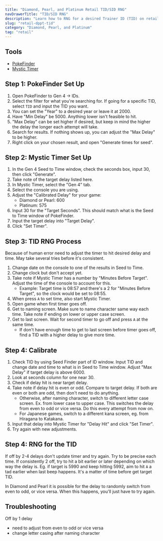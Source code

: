 ```yaml
---
title: "Diamond, Pearl, and Platinum Retail TID/SID RNG"
navDrawerTitle: "TID/SID RNG"
description: "Learn how to RNG for a desired Trainer ID (TID) on retail in Diamond, Pearl, and Platinum."
slug: "retail-dppt-tid"
category: "Diamond, Pearl, and Platinum"
tag: "retail"
---
```


## Tools

- [PokeFinder](/pokefinder)
- [Mystic Timer](/mystic-timer)

## Step 1: PokeFinder Set Up

1. Open PokeFinder to Gen 4 -> IDs.
2. Select the filter for what you're searching for. If going for a specific TID, select `TID` and input the TID you want.
3. You can set the "Year" to a desired year or leave it at 2000.
4. Have "Min Delay" be 5000. Anything lower isn't feasible to hit.
5. "Max Delay" can be set higher if desired, but keep in mind the higher the delay the longer each attempt will take.
6. Search for results. If nothing shows up, you can adjust the "Max Delay" to be higher.
7. Right click on your chosen result, and open "Generate times for seed".

## Step 2: Mystic Timer Set Up

1. In the Gen 4 Seed to Time window, check the seconds box, input 30, then click "Generate".
2. Take note of the target delay listed here.
3. In Mystic Timer, select the "Gen 4" tab.
4. Select the console you are using.
5. Adjust the "Calibrated Delay" for your game:
   - Diamond or Pearl: 600
   - Platinum: 575
6. Input 30 for the "Target Seconds". This should match what is the Seed to Time window of PokeFinder.
7. Input the target delay into "Target Delay".
8. Click "Set Timer".

## Step 3: TID RNG Process

Because of human error need to adjust the timer to hit desired delay and time. May take several tries before it's consistent.

1. Change date on the console to one of the results in Seed to Time.
2. Change clock but don't accept yet.
3. Take note if Mystic Timer has a number by "Minutes Before Target". Adjust the time of the console to account for this.
   - Example: Target time is 08:57 and there's a 2 for "Minutes Before Target", so the clock would be set to 08:55.
4. When press `A` to set time, also start Mystic Timer.
5. Open game when first timer goes off.
6. Get to naming screen. Make sure to name character same way each time. Take note if ending on lower or upper case screen.
7. Get to last screen. Wait for second timer to go off and press `A` at the same time.
   - If don't have enough time to get to last screen before timer goes off, find a TID with a higher delay to give more time.

## Step 4: Calibrate

1. Check TID by using Seed Finder part of ID window. Input TID and change date and time to what is in Seed to Time window. Adjust "Max Delay" if target delay is above 6000.
2. Look at seconds column for one near 30.
3. Check if delay hit is near target delay.
4. Take note if delay hit is even or odd. Compare to target delay. If both are even or both are odd, then don't need to do anything.
   - Otherwise, after naming character, switch to different letter case screen. Ex. from lower case to upper case. This switches the delay from even to odd or vice versa. Do this every attempt from now on.
   - For Japanese games, switch to a different kana screen, eg. from Hiragana to Katakana.
5. Input that delay into Mystic Timer for "Delay Hit" and click "Set Timer".
6. Try again with new adjustments.

## Step 4: RNG for the TID

If off by 2-4 delays don't update timer and try again. Try to be precise each time.
If consistently 2 off, try to hit a bit earlier or later depending on which way the delay is.
Eg. if target is 5990 and keep hitting 5992, aim to hit `A` a tad earlier when last beep happens.
It's a matter of time before get target TID.

In Diamond and Pearl it is possible for the delay to randomly switch from even to odd, or vice versa. When this happens, you'll just have to try again.

## Troubleshooting

Off by 1 delay

- need to adjust from even to odd or vice versa
- change letter casing after naming character
